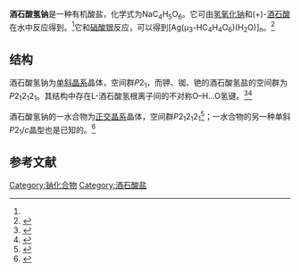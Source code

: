 {{chembox
| Verifiedfields = changed
| Watchedfields  = changed
| verifiedrevid  = 424655922
| Name           = 
| ImageFile      = Sodium tartrate.png
| ImageFileL1    = Bitartrate-ion-3D-balls.png
| ImageFileR1    = Sodium-3D.png
| ImageSize      = 200px
| ImageSizeL1    = 160px
| ImageSizeR1    = 70px
| IUPACName      = Sodium hydrogen tartrate
| OtherNames     = Sodium bitartrate; E335
| SystematicName = Sodium 3-carboxy-2,3-dihydroxypropionate
| Section1       = {{Chembox Identifiers
| CASNo_Ref = {{cascite|correct|CAS}}
| CASNo=526-94-3
| CASNo_Comment = 无水，2''R'', 3''R''
| CASNo2 = 6131-98-2
| CASNo2_Ref = {{cascite|correct|CAS}}
| CASNo2_Comment = 一水，2''R'', 3''R''
| UNII_Ref = {{fdacite|correct|FDA}}
| UNII = 75E63I9H07
| PubChem=23690454
| SMILES=C(C(C(=O)[O-])O)(C(=O)O)O.[Na+]
| EINECS = 238-470-6
| ChemSpiderID_Ref = {{chemspidercite|changed|chemspider}}
| ChemSpiderID = 10239
| InChI = 1/C4H6O6.Na/c5-1(3(7)8)2(6)4(9)10;/h1-2,5-6H,(H,7,8)(H,9,10);/q;+1/p-1
| InChIKey = NKAAEMMYHLFEFN-REWHXWOFAB
| StdInChI_Ref = {{stdinchicite|changed|chemspider}}
| StdInChI = 1S/C4H6O6.Na/c5-1(3(7)8)2(6)4(9)10;/h1-2,5-6H,(H,7,8)(H,9,10);/q;+1/p-1
| StdInChIKey_Ref = {{stdinchicite|changed|chemspider}}
| StdInChIKey = NKAAEMMYHLFEFN-UHFFFAOYSA-M
  }}
| Section2       = {{Chembox Properties
| Formula=C<sub>4</sub>H<sub>5</sub>NaO<sub>6</sub>
| MolarMass=172.07
| Appearance= 无色晶体（无水）<br>无色晶体（一水）
| Density=
| MeltingPt=
| BoilingPt=
| Solubility=
  }}
| Section3       = {{Chembox Hazards
| MainHazards=
| FlashPt=
| AutoignitionPt =
  }}
| Section4 = {{Chembox Related
|  OtherAnions = 
|  OtherCations = [[酒石酸氢钾|酒石酸氢钾]]
|  OtherCpds = [[酒石酸钾钠|酒石酸钾钠]]
 }}

}}
'''酒石酸氢钠'''是一种有机酸盐，化学式为NaC<sub>4</sub>H<sub>5</sub>O<sub>6</sub>。它可由[[氢氧化钠|氢氧化钠]]和(+)-[[酒石酸|酒石酸]]在水中反应得到。<ref name=MH />它和[[硝酸银|硝酸银]]反应，可以得到[Ag(μ<sub>3</sub>-HC<sub>4</sub>H<sub>4</sub>O<sub>6</sub>)(H<sub>2</sub>O)]<sub>n</sub>。<ref name=MH>{{cite journal|journal=Polyhedron|volume=166|language=en|date=2019-07|pages=115–122|doi=10.1016/j.poly.2019.03.032|url=https://linkinghub.elsevier.com/retrieve/pii/S0277538719302050|title=Solid–solid and solid–liquid conversion of sodium and silver nano coordination polymers|accessdate=2021-01-29|author=Maryam Hasheminezhad, Kamran Akhbari, Anukorn Phuruangrat}}</ref>

==结构==
酒石酸氢钠为[[单斜晶系|单斜晶系]]晶体，空间群''P''2<sub>1</sub>，而钾、铷、铯的酒石酸氢盐的空间群为''P''2<sub>1</sub>2<sub>1</sub>2<sub>1</sub>。其结构中存在L-酒石酸氢根离子间的不对称O–H…O氢键。<ref>{{cite journal|journal=Acta Crystallographica Section C Crystal Structure Communications|volume=52|issue=8|date=1996-08-15|pages=1948–1950|doi=10.1107/S0108270196005288|url=http://scripts.iucr.org/cgi-bin/paper?S0108270196005288|title=Sodium Hydrogen L-Tartrate|accessdate=2021-01-29|author=S. Matsumoto, S. Kashino|archive-date=2020-02-22|archive-url=https://web.archive.org/web/20200222231834/http://scripts.iucr.org/cgi-bin/paper?S0108270196005288|dead-url=no}}</ref><ref>{{cite journal|issue=10|doi=10.1524/zkri.1994.209.10.803|title=Structures of the hydrogen (+)-tartrates of sodium, thallium(I) and silver(I)|volume=209|journal=Zeitschrift für Kristallographie - Crystalline Materials|date=1994-01-01|url=http://dx.doi.org/10.1524/zkri.1994.209.10.803|issn=2194-4946|author=R. C. Bott, G. Smith, D. S. Sagatys, D. E. Lynch, A. N. Reddy, H. L. Kennard|accessdate=2021-01-29}}</ref>

酒石酸氢钠的一水合物为[[正交晶系|正交晶系]]晶体，空间群''P''2<sub>1</sub>2<sub>1</sub>2<sub>1</sub><ref>{{cite journal|journal=Acta Crystallographica Section C Crystal Structure Communications|volume=49|issue=6|date=1993-06-15|pages=1150–1152|doi=10.1107/S0108270192012605|url=http://scripts.iucr.org/cgi-bin/paper?S0108270192012605|title=Structure of sodium hydrogen (+)-tartrate monohydrate|accessdate=2021-01-29|author=R. C. Bott, D. S. Sagatys, D. E. Lynch, G. Smith, C. H. L. Kennard|archive-date=2018-06-03|archive-url=https://web.archive.org/web/20180603175237/http://scripts.iucr.org/cgi-bin/paper?S0108270192012605|dead-url=no}}</ref>；一水合物的另一种单斜''P''2<sub>1</sub>/''c''晶型也是已知的。<ref>{{cite journal|journal=Crystallography Reports|volume=60|issue=1|language=en|issn=1063-7745|date=2015-01|pages=72–74|doi=10.1134/S1063774515010265|url=http://link.springer.com/10.1134/S1063774515010265|title=Crystal structure of monobasic sodium tartrate monohydrate|accessdate=2021-01-29|author=E. K. Titaeva, N. V. Somov, V. N. Portnov, D. N. Titaev}}</ref>
==参考文献==
{{Reflist}}

{{钠化合物}}

[[Category:钠化合物|Category:钠化合物]]
[[Category:酒石酸盐|Category:酒石酸盐]]